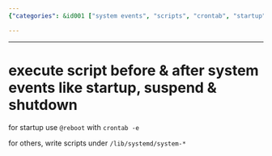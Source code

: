 ```yaml
---
{"categories": &id001 ["system events", "scripts", "crontab", "startup", "suspend", "shutdown", "systemd"], "category": "systemd", "date": "2023-12-22 23:52:59", "description": "This article provides a detailed explanation of how to run scripts before and after system events such as startup, suspend, and shutdown. It covers using the `@reboot` command with `crontab -e` for startup event management and explains how to write scripts in `/lib/systemd/system-*` directories for handling other system events.", "tags": *id001, "title": "Mastering System Events: Script Execution with @reboot and systemd"}

---
```


------

# execute script before & after system events like startup, suspend & shutdown

for startup use `@reboot` with `crontab -e`

for others, write scripts under `/lib/systemd/system-*`

